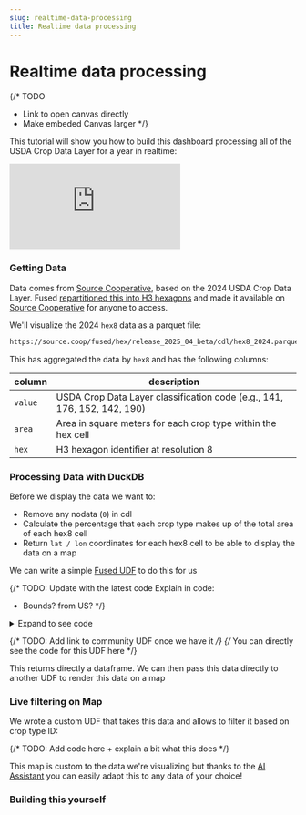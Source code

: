 ```yaml
---
slug: realtime-data-processing
title: Realtime data processing
---
```


# Realtime data processing

{/* TODO
- Link to open canvas directly
- Make embeded Canvas larger 
 */}

This tutorial will show you how to build this dashboard processing all of the USDA Crop Data Layer for a year in realtime:

<iframe 
    style={{
        width: "100%",
        height: "600px",
        minHeight: "500px",
        margin: "0 auto",
        display: "block",
        border: "1px solid #e1e5e9",
        borderRadius: "8px"
    }}
    src="https://unstable.fused.io/canvas/fc_2Q5aNgJzLTagImf6MOdWTG" 
    title="Fused Canvas - Realtime Data Processing Dashboard" 
    frameBorder="0" 
    allowFullScreen
    allow="fullscreen">
</iframe>

### Getting Data

Data comes from [Source Cooperative](https://source.coop/fused/hex), based on the 2024 USDA Crop Data Layer. Fused [repartitioned this into H3 hexagons](https://docs.fused.io/blog/cdl-census-hex) and made it available on [Source Cooperative](https://source.coop/fused/hex) for anyone to access.

We'll visualize the 2024 `hex8` data as a parquet file:

```bash
https://source.coop/fused/hex/release_2025_04_beta/cdl/hex8_2024.parquet
```

This has aggregated the data by `hex8` and has the following columns:

| column | description |
|--------|-------------|
| `value` | USDA Crop Data Layer classification code (e.g., 141, 176, 152, 142, 190) |
| `area` | Area in square meters for each crop type within the hex cell |
| `hex` | H3 hexagon identifier at resolution 8 |

### Processing Data with DuckDB

Before we display the data we want to:
- Remove any nodata (`0`) in cdl
- Calculate the percentage that each crop type makes up of the total area of each hex8 cell 
- Return `lat / lon` coordinates for each hex8 cell to be able to display the data on a map

We can write a simple [Fused UDF](/core-concepts/write) to do this for us

{/* 
TODO: Update with the latest code 
Explain in code:
- Bounds? from US?
*/}

<details>
    <summary>Expand to see code</summary>
    ```python
    @fused.udf
    def udf(bounds: fused.types.Bounds = [-138.80276917029278,-10.699680369962277,-54.08965045331159,65.89861176695153], buffer_multiple: float = 1, hex_res: int = 4):
        crop_type=''
        
        import pandas as pd
        path = "s3://fused-users/fused/asset/CDL_h12k1p1/year=2024/"
        H3_From_To_Pos = fused.load("https://github.com/fusedlabs/fusedudfs/tree/5b022e0/H3_From_To_Pos/")
        df = H3_From_To_Pos.read_hexfile_bounds(bounds=bounds, url=f"{path}overview/hex{hex_res}.parquet", clip=1)
        CDL = fused.load("UDF_CDLs_Tile_Example")
        df = df[df["data"].isin(CDL.crop_type_list(crop_type))]
        import h3.api.basic_int as h3
        df['lat'] = df.hex.map(lambda x:h3.cell_to_latlng(x)[0])
        df['lng'] = df.hex.map(lambda x:h3.cell_to_latlng(x)[1])
        
        print(CDL.crop_stats(df))

        crop_stats = CDL.crop_stats(df)
        name_mapping = crop_stats['name'].to_dict()
        
        con = fused.utils.common.duckdb_connect()

        df = con.sql(
            """
            INSTALL spatial;
            LOAD spatial;
            
            SELECT 
                data,
                lat, 
                lng,
                area, 
                area / (h3_cell_area(hex,'m^2')/100) as pct,
            FROM df
            WHERE data != 0
            """
        ).df()

        df['name'] = df['data'].map(name_mapping)
        

        sample_cols = ['data', 'name', 'lat', 'lng', 'area', 'pct']
        available_cols = [col for col in sample_cols if col in df.columns]
        print(df[available_cols].head(3))
        
        df = df.sort_values('pct', ascending=False)
        df = df.sort_values('data').set_index('data')
        df['pct']=df['pct'].astype(int)
        import h3.api.basic_int as h3
        df['hex']=df.apply(lambda r: h3.latlng_to_cell(r[0],r[1],hex_res),1)
        del df['lat']
        del df['lng']
        del df['name']
        print(df)
        return df.sample(100)
    ```
</details>

{/* TODO: Add link to community UDF once we have it  */}
{/* You can directly see the code for this UDF here */}

This returns directly a dataframe. We can then pass this data directly to another UDF to render this data on a map

### Live filtering on Map

We wrote a custom UDF that takes this data and allows to filter it based on crop type ID:

{/* TODO: Add code here + explain a bit what this does */}

This map is custom to the data we're visualizing but thanks to the [AI Assistant](/workbench/udf-builder/ai-assistant) you can easily adapt this to any data of your choice!

### Building this yourself


